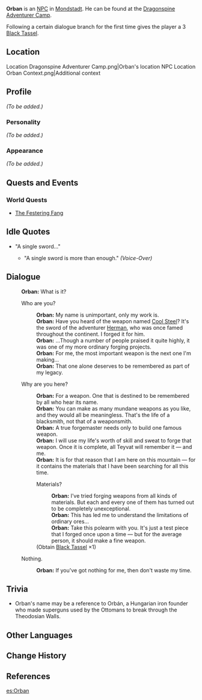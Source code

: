 {{Meta
<!-- REMOVE THIS TEMPLATE AFTER ADDING MISSING INFO -->
|missing_NPC_profile  = yes
}}
{{Character Infobox
|image            = NPC Orban.png
|region           = Mondstadt
|title            = Weaponsmith
|voiceEN          = [https://www.danfostervo.com/ Dan Foster]<ref name="Dan Foster">Twitter: [https://twitter.com/DanFosterVO/status/1355268775608688641 EN VA Self Announcement]</ref>
|dialoguereward   = {{Card|Black Tassel|1}}
|type             = NPC
}}
'''Orban''' is an [[NPC]] in [[Mondstadt]]. He can be found at the [[Dragonspine Adventurer Camp]].

Following a certain dialogue branch for the first time gives the player a 3{{star}} [[Black Tassel]].

==Location==
<gallery hideaddbutton="true" captionalign="center">
Location Dragonspine Adventurer Camp.png|Orban's location
NPC Location Orban Context.png|Additional context
</gallery>

==Profile==
<!-- detailed story/lore information goes here -->
''(To be added.)''

===Personality===
''(To be added.)''

===Appearance===
''(To be added.)''

==Quests and Events==
===World Quests===
* [[The Festering Fang]]

==Idle Quotes==
* "A single sword..."
**{{A|VO Orban 01.ogg}} "A single sword is more than enough." ''(Voice-Over)''

==Dialogue==
{{Dialogue start}}
:'''Orban:''' What is it?
:{{DIcon}} Who are you?
::'''Orban:''' My name is unimportant, only my work is.
::'''Orban:''' Have you heard of the weapon named [[Cool Steel]]? It's the sword of the adventurer [[Herman]], who was once famed throughout the continent. I forged it for him.
::'''Orban:''' ...Though a number of people praised it quite highly, it was one of my more ordinary forging projects.
::'''Orban:''' For me, the most important weapon is the next one I'm making...
::'''Orban:''' That one alone deserves to be remembered as part of my legacy.
:{{DIcon}} Why are you here?
::'''Orban:''' For a weapon. One that is destined to be remembered by all who hear its name.
::'''Orban:''' You can make as many mundane weapons as you like, and they would all be meaningless. That's the life of a blacksmith, not that of a weaponsmith.
::'''Orban:''' A true forgemaster needs only to build one famous weapon.
::'''Orban:''' I will use my life's worth of skill and sweat to forge that weapon. Once it is complete, all Teyvat will remember it &mdash; and me.
::'''Orban:''' It is for that reason that I am here on this mountain &mdash; for it contains the materials that I have been searching for all this time.
::{{DIcon|Reward}} Materials?
:::'''Orban:'''  I've tried forging weapons from all kinds of materials. But each and every one of them has turned out to be completely unexceptional.
:::'''Orban:''' This has led me to understand the limitations of ordinary ores...
:::'''Orban:''' Take this polearm with you. It's just a test piece that I forged once upon a time &mdash; but for the average person, it should make a fine weapon.
::;(Obtain [[Black Tassel]] ×1)
:{{DIcon}} Nothing.
::'''Orban:''' If you've got nothing for me, then don't waste my time.
{{Dialogue end}}

==Trivia==
* Orban's name may be a reference to Orbán, a Hungarian iron founder who made superguns used by the Ottomans to break through the Theodosian Walls.

==Other Languages==
{{Other Languages|default_hidden = 1
|en      = Orban
|zhs     = 乌尔班
|zhs_rm  = Wū'ěrbān
|zht     = 烏爾班
|zht_rm  = Wū'ěrbān
|ja      = ウルバン
|ja_rm   = Uruban
|ko      = 오르방
|ko_rm   = Oreubang
|es      = Orban
|fr      = Orban
|ru      = Орбан
|th      = Orban
|vi      = Orban
|de      = Orban
|id      = Orban
|pt      = Orban
}}

==Change History==
{{Change History|1.2}}

==References==
{{Reflist}}

[[es:Orban]]